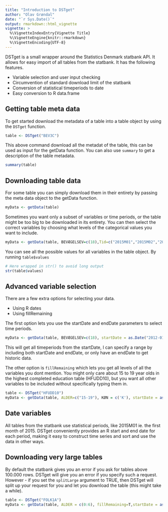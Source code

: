 ```yaml
---
title: "Introduction to DSTget"
author: "Olav Grøndal"
date: "`r Sys.Date()`"
output: rmarkdown::html_vignette
vignette: >
  %\VignetteIndexEntry{Vignette Title}
  %\VignetteEngine{knitr::rmarkdown}
  %\VignetteEncoding{UTF-8}
---
```


DSTget is a small wrapper around the Statistics Denmark statbank API. It allows for easy import of all tables from the statbank.
It has the following features.

* Variable selection and user input checking
* Circumvention of standard download limit of the statbank
* Conversion of statistical timeperiods to date
* Easy conversion to R data.frame

## Getting table meta data

To get started download the metadata of a table into a table object by using the `DSTget` function.
```r
table <- DSTget("BEV3C")
```
This above command download all the metadat of the table, this can be used as input for the getData function.
You can also use `summary` to get a description of the table metadata.

```r
summary(table)
```

## Downloading table data
For some table you can simply download them in their entirety by passing the meta data object to the getData function.

```r
myData <- getData(table)
```

Sometimes you want only a subset of variables or time periods, or the table might be too big to be downloaded in its
entirety. You can then select the correct variables by choosing what levels of the categorical values you want to include.

```r
myData <- getData(table, BEVÆGELSEV=c(18),Tid=c("2015M01","2015M02","2015M03","2015M04"))
```

You can see all the possible values for all variables in the table object.
By running `table$values`

```r
# Here wrapped in str() to avoid long output
str(table$values)
```

## Advanced variable selection

There are a few extra options for selecting your data.

* Using R dates
* Using fillRemaining

The first option lets you use the startDate and endDate parameters to select time periods.

```r
myData <- getData(table, BEVÆGELSEV=c(18), startDate = as.Date("2012-01-01"))
```
This will get all timeperiods from the startDate, I can specify a range by including both startDate and endDate, or only have an endDate to get historic data.

The other option is `fillRemaining` which lets you get all levels of all the variables you dont mention.
You might only care about 15 to 19 year olds in the highest completed education table (HFUDD10), but you want all other variables to be included
without specifically typing them in.

```r
table <- DSTget("HFUDD10")
myData <- getData(table, ALDER=c("15-19"), KØN = c('K'), startDate = as.Date("2015-01-01"), fillRemaining=T)
```

## Date variables
All tables from the statbank use statistical periods, like 2015M01 ie. the first month of 2015.
DSTget conveniently provides an R start and end date for each period, making it easy
to construct time series and sort and use the data in other ways.

## Downloading very large tables
By default the statbank gives you an error if you ask for tables above 100.000 rows.
DSTget will give you an error if you specify such a request. However - if you
set the `splitLarge` argument to TRUE, then DSTget will split up your request for you
and let you download the table (this might take a while).

```r
table <- DSTget("FOLK1A")
myData <- getData(table, ALDER = c(0:6), fillRemaining=T,startDate = as.Date("2010-01-01"), splitLarge=T)
```
